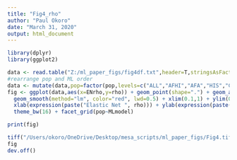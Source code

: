 ```yaml
---
title: "Fig4_rho"
author: "Paul Okoro"
date: "March 31, 2020"
output: html_document
---
```


```r
library(dplyr)
library(ggplot2)

data <- read.table("Z:/ml_paper_figs/fig4df.txt",header=T,stringsAsFactors = F)
#rearrange pop and ML order
data <- mutate(data,pop=factor(pop,levels=c("ALL","AFHI","AFA","HIS","CAU")),MLmodel=factor(MLmodel,levels=c("RF","SVR","KNN")))
fig <- ggplot(data,aes(x=ENrho,y=rho)) + geom_point(shape=".") + geom_abline(intercept=0, slope=1, color="blue") +
  geom_smooth(method="lm", color="red", lwd=0.5) + xlim(0.1,1) + ylim(0.1,1) + 
  xlab(expression(paste("Elastic Net ", rho))) + ylab(expression(paste("Machine Learning Model ", rho))) +
  theme_bw(16) + facet_grid(pop~MLmodel) 

print(fig)

tiff("/Users/okoro/OneDrive/Desktop/mesa_scripts/ml_paper_figs/Fig4.tiff", width = 16, height = 20, units = 'cm', res = 300, compression = 'lzw')
fig
dev.off()
```
